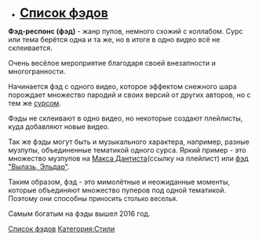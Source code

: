 *'''<span style="font-size:25px;">[[:Категория:Фэды|Список фэдов]] </span>'''

'''Фэд-респонс (фэд)''' - жанр пупов, немного схожий с коллабом. Сурс или тема берётся одна и та же, но в итоге в одно видео всё не склеивается.

Очень весёлое мероприятие благодаря своей внезапности и многогранности.

Начинается фэд с одного видео, которое эффектом снежного шара порождает множество пародий и своих версий от других авторов, но с тем же [[Термины#С|сурсом]]. 

Фэды не склеивают в одно видео, но некоторые создают плейлисты, куда добавляют новые видео.

Так же фэды могут быть и музыкального характера, например, разные музпупы, объединенные тематикой одного сурса. Яркий пример - это множество музпупов на [[MaxDentist|Макса Дантиста]](ссылку на плейлист) или [[Вылазь Эльдар Фэд|фэд "Вылазь, Эльдар"]].

Таким образом, фэд - это мимолётные и неожиданные моменты, которые объединяют множество пуперов под одной тематикой. Поэтому они способны <span style="font-size:13px;">приносить столько веселья</span>.

Самым богатым на фэды вышел 2016 год.

[http://ru.ruspoop.wikia.com/wiki/%D0%9A%D0%B0%D1%82%D0%B5%D0%B3%D0%BE%D1%80%D0%B8%D1%8F:%D0%A4%D1%8D%D0%B4%D1%8B Список фэдов]
[[Категория:Стили]]